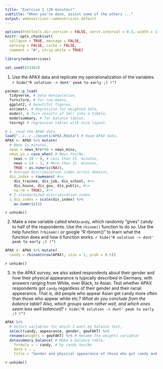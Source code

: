```yaml
---
title: "Exercise 1 (20 minutes)"
subtitle: "When you're done, assist some of the others ..."
output: webexercises::webexercises_default
---
```


```r
options(htmltools.dir.version = FALSE, servr.interval = 0.5, width = 115, digits = 2)
knitr::opts_chunk$set(
  collapse = TRUE, message = FALSE, 
  warning = FALSE, cache = FALSE,
  comment = "#", strip.white = TRUE)

library(webexercises)

set.seed(831983)
```


1. Use the APAX data and replicate my operationalization of the variables.
`r hide("R solution -> dont' peak to early ;) !")`
```r
pacman::p_load(
  tidyverse, # Data manipulation,
  furniture, # For row-means,
  ggplot2, # beautiful figures,
  estimatr, # Regression for weighted data,
  modelr, # Turn results of lm() into a tibble,
  modelsummary, # for balance tables,
  texreg) # regression tables with nice layout.

# 1. read the APAX data
load("../../../assets/APAX.Rdata") # Read APAX data,
APAX <- APAX %>% mutate(
  # News in minutes,
  news = news_hrs*60 + news_mins, 
  news_yn = case_when( # News Yes/No,
    news < 10 ~ 0, # Less than 15  minutes,
    news > 14 ~ 1, # More than 15  minutes,
    TRUE ~ as.numeric(NA)),
  # Average discrimination index across domains,
  dis_index = rowmeans( #<<
    dis_trainee, dis_job, dis_school, #<<
    dis_house, dis_gov, dis_public, #<<
    na.rm = TRUE), #<<
  # Z-standardized discrimination index.
  z_dis_index = scale(dis_index) %>% 
    as.numeric())
```
`r unhide()`

2. Make a new variable called `APAX$candy`, which randomly "gives" candy to half of the respondents. Use the `rbinom()` function to do so. Use the help function `?rbinom()` or google "R rbinom()" to learn what the function does and how it function works.
`r hide("R solution -> dont' peak to early ;) !")`
```r
APAX <- APAX %>% mutate(
  candy = rbinom(nrow(APAX), size = 1, prob = 0.5))
```
`r unhide()`

3. In the APAX survey, we also asked respondents about their gender and how their physical appearance is typically described in Germany, with answers ranging from White, over Black, to Asian. Test whether APAX respondents got `candy` regardless of their gender and their racial appearance. That is, did people who appear Asian get candy more often than those who appear white etc.? *What do you conclude from the balance table*? *Also, which groups seem rather well, and which ones seem less well balanced*?
`r hide("R solution -> dont' peak to early ;) !")`
```r
APAX %>%
  # Select variables for which I want my balance test,
  select(candy, appearance, gender, gewFAKT) %>%
  rename(weights = gewFAKT) %>% # Rename the weights variable!
  datasummary_balance( # Make a balance table,
    formula = ~ candy, # by candy Yes/No
    data = . ,
    title = "Gender and physical appearance of those who got candy and those who didn't") 
```
`r unhide()`

